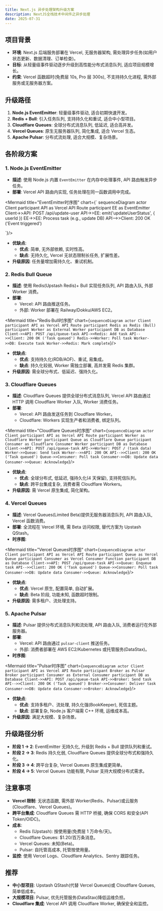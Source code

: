 ```yaml
---
title: Next.js 异步处理架构升级方案
description: NextJS全栈技术中间件之异步处理
date: 2025-07-31
---
```



## 项目背景
- **环境**: Next.js 后端服务部署在 Vercel, 无服务器架构, 需处理异步任务(如用户状态更新、数据清理、订单检查)。
- **目标**: 从轻量级事件驱动逐步升级到高性能分布式消息队列, 适应项目规模增长。
- **约束**: Vercel 函数超时(免费层 10s, Pro 层 300s), 不支持持久化进程, 需外部服务或无服务器方案。

## 升级路径
1. **Node.js EventEmitter**: 轻量级事件驱动, 适合初期快速开发。
2. **Redis + Bull**: 引入任务队列, 支持持久化和重试, 适合中小型项目。
3. **Cloudflare Queues**: 全球分布式消息队列, 低延迟, 适合高并发。
4. **Vercel Queues**: 原生无服务器队列, 简化集成, 适合 Vercel 生态。
5. **Apache Pulsar**: 分布式流处理, 适合大规模、复杂场景。

## 各阶段方案

### 1. Node.js EventEmitter
- **描述**: 使用 Node.js 内置 `EventEmitter` 在内存中处理事件, API 路由触发异步任务。
- **部署**: Vercel API 路由内实现, 任务处理在同一函数调用中完成。

<Mermaid
title="EventEmitter时序图"
chart={`
sequenceDiagram
    actor Client
    participant API as Vercel API Route
    participant EE as EventEmitter
    Client->>API: POST /api/update-user
    API->>EE: emit('updateUserStatus', { userId })
    EE->>EE: Process task (e.g., update DB)
    API-->>Client: 200 OK ('Event triggered')

`}/>

- **优缺点**: 
  - **优点**: 简单, 无外部依赖, 实时性高。
  - **缺点**: 无持久化, Vercel 无状态限制长任务, 扩展性差。
- **升级原因**: 任务量增加需持久化、重试机制。

### 2. Redis Bull Queue
- **描述**: 使用 Redis(Upstash Redis)+ Bull 实现任务队列, API 路由入队, 外部 Worker 消费。
- **部署**: 
  - Vercel: API 路由推送任务。
  - 外部: Worker 部署在 Railway/Dokku/AWS EC2。

<Mermaid
title="Redis·Bull时序图"
chart={`
  sequenceDiagram
    actor Client
    participant API as Vercel API Route
    participant Redis as Redis (Bull)
    participant Worker as External Worker
    participant DB as Database
    Client->>API: POST /api/queue-task
    API->>Redis: Add task
    API-->>Client: 200 OK ('Task queued')
    Redis->>Worker: Poll task
    Worker->>DB: Execute task
    Worker->>Redis: Mark complete
`}/>

- **优缺点**: 
  - **优点**: 支持持久化(RDB/AOF)、重试, 易集成。
  - **缺点**: 持久化较弱, Worker 需独立部署, 高并发需 Redis 集群。
- **升级原因**: 需全球分布式、低延迟、强持久化。

### 3. Cloudflare Queues
- **描述**: Cloudflare Queues 提供全球分布式消息队列, Vercel API 路由通过 HTTP 调用 Cloudflare Worker 入队, Worker 消费任务。
- **部署**: 
  - Vercel: API 路由发送任务到 Cloudflare Worker。
  - Cloudflare: Workers 实现生产者和消费者, 绑定队列。

<Mermaid
title="Cloudflare Queues时序图"
chart={`
  sequenceDiagram
    actor Client
    participant API as Vercel API Route
    participant Worker as Cloudflare Worker
    participant Queue as Cloudflare Queue
    participant Consumer as Cloudflare Consumer Worker
    participant DB as Database
    Client->>API: POST /api/queue-task
    API->>Worker: POST / (task data)
    Worker->>Queue: Send task
    Worker-->>API: 200 OK
    API-->>Client: 200 OK ('Task queued')
    Queue->>Consumer: Poll task
    Consumer->>DB: Update data
    Consumer->>Queue: Acknowledge
`}/>

- **优缺点**: 
  - **优点**: 全球分布式, 低延迟, 强持久化(4 天保留), 支持死信队列。
  - **缺点**: 跨平台集成复杂, 消费者需 Cloudflare Workers。
- **升级原因**: 需 Vercel 原生集成, 简化架构。

### 4. Vercel Queues
- **描述**: Vercel Queues(Limited Beta)提供无服务器消息队列, API 路由入队, Vercel 函数消费。
- **部署**: 全流程在 Vercel 环境, 需 Beta 访问权限, 替代方案为 Upstash QStash。
- **时序图**: 

<Mermaid
title="Vercel Queues时序图"
chart={`
  sequenceDiagram
    actor Client
    participant API as Vercel API Route
    participant Queue as Vercel Queue
    participant Consumer as Vercel Consumer Function
    participant DB as Database
    Client->>API: POST /api/queue-task
    API->>Queue: Enqueue task
    API-->>Client: 200 OK ('Task queued')
    Queue->>Consumer: Poll task
    Consumer->>DB: Update data
    Consumer->>Queue: Acknowledge
`}/>

- **优缺点**: 
  - **优点**: Vercel 原生, 配置简单, 自动扩展。
  - **缺点**: Beta 阶段, 功能未知, 函数超时限制。
- **升级原因**: 需多租户、流处理支持。

### 5. Apache Pulsar
- **描述**: Pulsar 提供分布式消息队列和流处理, API 路由入队, 消费者运行在外部服务器。
- **部署**: 
  - Vercel: API 路由通过 `pulsar-client` 推送任务。
  - 外部: 消费者部署在 AWS EC2/Kubernetes 或托管服务(DataStax)。
- **时序图**: 

<Mermaid
title="Pulsar时序图"
chart={`
  sequenceDiagram
    actor Client
    participant API as Vercel API Route
    participant Broker as Pulsar Broker
    participant Consumer as External Consumer
    participant DB as Database
    Client->>API: POST /api/queue-task
    API->>Broker: Send task
    API-->>Client: 200 OK ('Task queued')
    Broker->>Consumer: Deliver task
    Consumer->>DB: Update data
    Consumer->>Broker: Acknowledge
`}/>

- **优缺点**: 
  - **优点**: 支持多租户、流处理, 持久化强(BookKeeper), 死信主题。
  - **缺点**: 部署复杂, Node.js 客户端需 C++ 环境, 运维成本高。
- **升级原因**: 满足大规模、复杂场景。

## 升级路径分析
- **阶段 1 -> 2**: EventEmitter 无持久化, 升级到 Redis + Bull 提供队列和重试。
- **阶段 2 -> 3**: Redis 持久化弱, Cloudflare Queues 提供全球分布式和强持久化。
- **阶段 3 -> 4**: 跨平台复杂, Vercel Queues 原生集成更简单。
- **阶段 4 -> 5**: Vercel Queues 功能有限, Pulsar 支持大规模分布式需求。

## 注意事项
- **Vercel 限制**: 无状态函数, 需外部 Worker(Redis、Pulsar)或云服务(Cloudflare、Vercel Queues)。
- **跨平台集成**: Cloudflare Queues 需 HTTP 桥接, 确保 CORS 和安全(API Token/OIDC)。
- **成本**: 
  - Redis (Upstash): 按使用量(免费层 1 万命令/天)。
  - Cloudflare Queues: $1.20/百万条消息。
  - Vercel Queues: 未知(Beta)。
  - Pulsar: 自托管高成本, 托管按使用量。
- **监控**: 使用 Vercel Logs、Cloudflare Analytics、Sentry 跟踪任务。

## 推荐
- **中小型项目**: Upstash QStash(代替 Vercel Queues)或 Cloudflare Queues, 简单低成本。
- **大规模项目**: Pulsar, 优先托管服务(DataStax)降低运维负担。
- **Cloudflare 集成**: Vercel API 调用 Cloudflare Worker, 确保安全和监控。